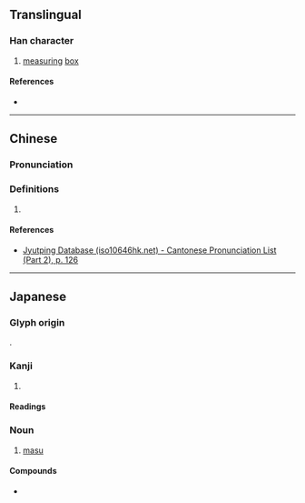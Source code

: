 {{character info/new}}
==Translingual==

===Han character===
{{Han char|rn=75|rad=木|as=04|sn=8|four=|canj=DHT|ids=⿰木升}}

# [[measuring]] [[box]]

====References====
* {{Han ref|kx=0517.011|dkj=14577|hdz=21170.121|uh=67A1|ud=26529}}

----

==Chinese==
{{zh-forms}}

===Pronunciation===
{{zh-pron
|m=dǒu,shēng
|c=dau2, sing1
|mc=y
|oc=y
|cat=
}}

===Definitions===
{{zh-hanzi}}

# {{rfdef|zh}}

====References====
* [http://www.iso10646hk.net/jp/document/download.jsp Jyutping Database (iso10646hk.net) - Cantonese Pronunciation List (Part 2), p. 126]

----

==Japanese==
===Glyph origin===
{{ja-etym-kokuji}}.
===Kanji===
{{ja-kanji|grade=|rs=木04|shin=桝}}

# {{rfdef|ja|sort=木04}}

====Readings====
{{ja-readings
|on=
|kun=ます-
}}

{{wikipedia|lang=ja}}
{{ja-kanjitab|ます|yomi=k}}

===Noun===
{{ja-noun|ます}}

# [[masu]] {{gloss|square wooden box}}

====Compounds====
* {{ja-r|枡%記%号|ます%き%ごう}}